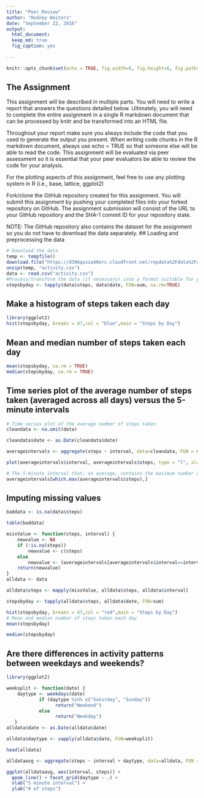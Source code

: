 ---
title: "Peer_Review"
author: "Rodney Waiters"
date: "September 22, 2016"
output: 
  html_document: 
  keep_md: true
  fig_caption: yes
        
---

```{r setup, include=FALSE}
knitr::opts_chunk$set(echo = TRUE, fig.width=6, fig.height=6, fig.path= "/figure")
```
## The Assignment
This assignment will be described in multiple parts. You will need to write a report that answers the questions detailed below. Ultimately, you will need to complete the entire assignment in a single R markdown document that can be processed by knitr and be transformed into an HTML file.

Throughout your report make sure you always include the code that you used to generate the output you present. When writing code chunks in the R markdown document, always use echo = TRUE so that someone else will be able to read the code. This assignment will be evaluated via peer assessment so it is essential that your peer evaluators be able to review the code for your analysis.

For the plotting aspects of this assignment, feel free to use any plotting system in R (i.e., base, lattice, ggplot2)

Fork/clone the GitHub repository created for this assignment. You will submit this assignment by pushing your completed files into your forked repository on GitHub. The assignment submission will consist of the URL to your GitHub repository and the SHA-1 commit ID for your repository state.

NOTE: The GitHub repository also contains the dataset for the assignment so you do not have to download the data separately.
## Loading and preprocessing the data
```{r activity }
# Download the data
temp <- tempfile()
download.file("https://d396qusza40orc.cloudfront.net/repdata%2Fdata%2Factivity.zip", destfile = temp )
unzip(temp, "activity.csv")
data <- read.csv("activity.csv")
#Process/transform the data (if necessary) into a format suitable for your analysis
stepsbyday <- tapply(data$steps, data$date, FUN=sum, na.rm=TRUE)
```
## Make a histogram of steps taken each day
```{r stepsbyday }
library(ggplot2)
hist(stepsbyday, breaks = 47,col = "blue",main = "Steps by Day")
```
## Mean and median number of steps taken each day
```{r mean_med }
mean(stepsbyday, na.rm = TRUE)
median(stepsbyday, na.rm = TRUE)
```
## Time series plot of the average number of steps taken (averaged across all days) versus the 5-minute intervals
```{r cleandata}
# Time series plot of the average number of steps taken
cleandata <- na.omit(data)

cleandata$date <- as.Date(cleandata$date)

averageintervals <- aggregate(steps ~ interval, data=cleandata, FUN = mean)

plot(averageintervals$interval, averageintervals$steps, type = "l", xlab = "5-minute interval", ylab = "average number of steps taken")

# The 5-minute interval that, on average, contains the maximum number of steps
averageintervals[which.max(averageintervals$steps),]
```
## Imputing missing values
```{r baddata}
baddata <- is.na(data$steps)

table(baddata)

missValue <- function(steps, interval) {
    newvalue <- NA
    if (!is.na(steps))
        newvalue <- c(steps)
    else
        newvalue <- (averageintervals[averageintervals$interval==interval, "steps"])
    return(newvalue)
}
alldata <- data

alldata$steps <- mapply(missValue, alldata$steps, alldata$interval)

stepsbyday <- tapply(alldata$steps, alldata$date, FUN=sum)

hist(stepsbyday, breaks = 47,col = "red",main = "Steps by Day")
# Mean and median number of steps taken each day
mean(stepsbyday)

median(stepsbyday)
```
## Are there differences in activity patterns between weekdays and weekends?
```{r weekends}
library(ggplot2)

weeksplit <- function(date) {
    daytype <- weekdays(date)
            if (daytype %in% c("Saturday", "Sunday"))
                  return("Weekend")
            else 
                  return("Weekday")
   }
alldata$date <- as.Date(alldata$date)

alldata$daytype <- sapply(alldata$date, FUN=weeksplit)

head(alldata)

alldataavg <- aggregate(steps ~ interval + daytype, data=alldata, FUN =mean)

ggplot(alldataavg, aes(interval, steps)) + 
  geom_line() + facet_grid(daytype ~ .) +
  xlab("5 minute interval") +
  ylab("# of steps")



```

